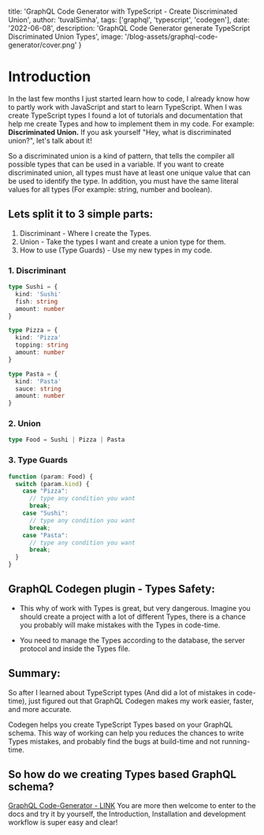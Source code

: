   title: 'GraphQL Code Generator with TypeScript - Create Discriminated Union',
  author: 'tuvalSimha',
  tags: ['graphql', 'typescript', 'codegen'],
  date: '2022-06-08',
  description: 'GraphQL Code Generator generate TypeScript Discriminated Union Types',
  image: '/blog-assets/graphql-code-generator/cover.png'
}
 
# Introduction

In the last few months I just started learn how to code, I already know how to partly work with JavaScript and start to learn TypeScript. When I was create TypeScript types I found a lot of tutorials and documentation that help me create Types and how to implement them in my code. For example: **Discriminated Union.**
If you ask yourself "Hey, what is discriminated union?", let's talk about it!

So a discriminated union is a kind of pattern, that tells the compiler all possible types that can be used in a variable.
If you want to create discriminated union, all types must have at least one unique value that can be used to identify the type.
In addition, you must have the same literal values for all types (For example: string, number and boolean).

## Lets split it to 3 simple parts:

1. Discriminant - Where I create the Types.
2. Union - Take the types I want and create a union type for them.
3. How to use (Type Guards) - Use my new types in my code.

### 1. Discriminant

```ts
type Sushi = {
  kind: 'Sushi'
  fish: string
  amount: number
}

type Pizza = {
  kind: 'Pizza'
  topping: string
  amount: number
}

type Pasta = {
  kind: 'Pasta'
  sauce: string
  amount: number
}
```

### 2. Union

```ts
type Food = Sushi | Pizza | Pasta
```

### 3. Type Guards

```ts
function (param: Food) {
  switch (param.kind) {
    case "Pizza":
      // type any condition you want
      break;
    case "Sushi":
      // type any condition you want
      break;
    case "Pasta":
      // type any condition you want
      break;
  }
}
```

## GraphQL Codegen plugin - Types Safety:

- This why of work with Types is great, but very dangerous.
  Imagine you should create a project with a lot of different Types, there is a chance you probably will make mistakes with the Types in code-time.

- You need to manage the Types according to the database, the server protocol and inside the Types file.

## Summary:

So after I learned about TypeScript types (And did a lot of mistakes in code-time), just figured out that GraphQL Codegen makes my work easier, faster, and more accurate.

Codegen helps you create TypeScript Types based on your GraphQL schema. This way of working can help you reduces the chances to write Types mistakes, and probably find the bugs at build-time and not running-time.

## So how do we creating Types based GraphQL schema?

[GraphQL Code-Generator - LINK](https://graphql-code-generator.com/)
You are more then welcome to enter to the docs and try it by yourself, the Introduction, Installation and development workflow is super easy and clear!

